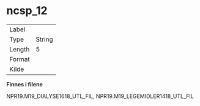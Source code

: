 
# ncsp_12 {-}

| | |
|----|----|
| Label    |  |
| Type     | String |
| Length   | 5    |
| Format   |  |
| Kilde    |   |

**Finnes i filene**

NPR19.M19_DIALYSE1618_UTL_FIL, NPR19.M19_LEGEMIDLER1418_UTL_FIL

